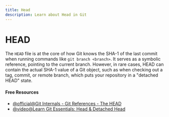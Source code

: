 ```yaml
---
title: Head
description: Learn about Head in Git
---
```


# HEAD

The `HEAD` file is at the core of how Git knows the SHA-1 of the last commit when running commands like `git branch <branch>`. It serves as a symbolic reference, pointing to the current branch. However, in rare cases, HEAD can contain the actual SHA-1 value of a Git object, such as when checking out a tag, commit, or remote branch, which puts your repository in a "detached HEAD" state.

#### Free Resources

- [@official@Git Internals - Git References - The HEAD](https://git-scm.com/book/en/v2/Git-Internals-Git-References#:~:text=want%20to%20create.-,The%20HEAD,-The%20question%20now)
- [@video@Learn Git Essentials: Head & Detached Head](https://www.youtube.com/watch?v=HvDjbAa9ZsY)
